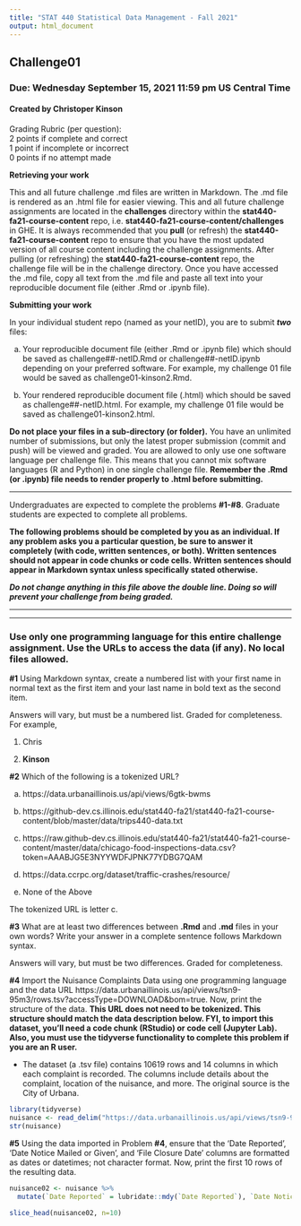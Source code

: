 ```yaml
---
title: "STAT 440 Statistical Data Management - Fall 2021"
output: html_document
---
```


## Challenge01
### Due: Wednesday September 15, 2021 11:59 pm US Central Time
#### Created by Christoper Kinson

Grading Rubric (per question):  
2 points if complete and correct  
1 point if incomplete or incorrect  
0 points if no attempt made  


**Retrieving your work**

This and all future challenge .md files are written in Markdown. The .md file is rendered as an .html file for easier viewing. This and all future challenge assignments are located in the **challenges** directory within the **stat440-fa21-course-content** repo, i.e. **stat440-fa21-course-content/challenges** in GHE. It is always recommended that you **pull** (or refresh) the **stat440-fa21-course-content** repo to ensure that you have the most updated version of all course content including the challenge assignments. After pulling (or refreshing) the **stat440-fa21-course-content** repo, the challenge file will be in the challenge directory. Once you have accessed the .md file, copy all text from the .md file and paste all text into your reproducible document file (either .Rmd or .ipynb file). 

**Submitting your work**

In your individual student repo (named as your netID), you are to submit ***two*** files:

a. Your reproducible document file (either .Rmd or .ipynb file) which should be saved as challenge##-netID.Rmd or challenge##-netID.ipynb depending on your preferred software. For example, my challenge 01 file would be saved as challenge01-kinson2.Rmd.

b. Your rendered reproducible document file (.html) which should be saved as challenge##-netID.html. For example, my challenge 01 file would be saved as challenge01-kinson2.html.

**Do not place your files in a sub-directory (or folder).** You have an unlimited number of submissions, but only the latest proper submission (commit and push) will be viewed and graded. You are allowed to only use one software language per challenge file. This means that you cannot mix software languages (R and Python) in one single challenge file. **Remember the .Rmd (or .ipynb) file needs to render properly to .html before submitting.** 


***

Undergraduates are expected to complete the problems **#1-#8**. Graduate students are expected to complete all problems.

**The following problems should be completed by you as an individual. If any problem asks you a particular question, be sure to answer it completely (with code, written sentences, or both). Written sentences should not appear in code chunks or code cells. Written sentences should appear in Markdown syntax unless specifically stated otherwise.**

***Do not change anything in this file above the double line. Doing so will prevent your challenge from being graded.***

***
***

### Use only one programming language for this entire challenge assignment. Use the URLs to access the data (if any). No local files allowed.

**#1** Using Markdown syntax, create a numbered list with your first name in normal text as the first item and your last name in bold text as the second item.

Answers will vary, but must be a numbered list. Graded for completeness. For example,

1. Chris

2. **Kinson**

**#2** Which of the following is a tokenized URL?

a. https://data.urbanaillinois.us/api/views/6gtk-bwms

b. https://github-dev.cs.illinois.edu/stat440-fa21/stat440-fa21-course-content/blob/master/data/trips440-data.txt

c. https://raw.github-dev.cs.illinois.edu/stat440-fa21/stat440-fa21-course-content/master/data/chicago-food-inspections-data.csv?token=AAABJG5E3NYYWDFJPNK77YDBG7QAM

d. https://data.ccrpc.org/dataset/traffic-crashes/resource/

e. None of the Above

The tokenized URL is letter c.

**#3** What are at least two differences between **.Rmd** and **.md** files in your own words? Write your answer in a complete sentence follows Markdown syntax.

Answers will vary, but must be two differences. Graded for completeness.

**#4** Import the Nuisance Complaints Data using one programming language and the data URL https://data.urbanaillinois.us/api/views/tsn9-95m3/rows.tsv?accessType=DOWNLOAD&bom=true. Now, print the structure of the data. **This URL does not need to be tokenized. This structure should match the data description below. FYI, to import this dataset, you'll need a code chunk (RStudio) or code cell (Jupyter Lab). Also, you must use the tidyverse functionality to complete this problem if you are an R user.**

  - The dataset (a .tsv file) contains 10619 rows and 14 columns in which each complaint is recorded. The columns include details about the complaint, location of the nuisance, and more. The original source is the City of Urbana.

```r
library(tidyverse)
nuisance <- read_delim("https://data.urbanaillinois.us/api/views/tsn9-95m3/rows.tsv?accessType=DOWNLOAD&bom=true", "\t")
str(nuisance)
```

**#5** Using the data imported in Problem **#4**, ensure that the 'Date Reported', 'Date Notice Mailed or Given', and 'File Closure Date' columns are formatted as dates or datetimes; not character format. Now, print the first 10 rows of the resulting data.

```r
nuisance02 <- nuisance %>%
  mutate(`Date Reported` = lubridate::mdy(`Date Reported`), `Date Notice Mailed or Given` = lubridate::mdy(`Date Notice Mailed or Given`), `File Close Date` = lubridate::mdy(`File Close Date`))

slice_head(nuisance02, n=10)
```
